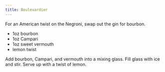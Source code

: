 ```yaml
---
title: Boulevardier
---
```


For an American twist on the Negroni, swap out the gin for bourbon.

- 1oz bourbon
- 1oz Campari
- 1oz sweet vermouth
- lemon twist

Add bourbon, Campari, and vermouth into a mixing glass. Fill glass with ice and stir. Serve up with a twist of lemon.
